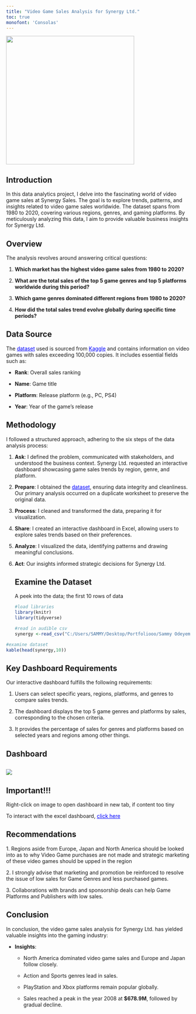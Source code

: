```yaml
---
title: "Video Game Sales Analysis for Synergy Ltd."
toc: true
monofont: 'Consolas'
---
```


![](SYNERGY%20PAGE.png){fig-align="center" width="350"}

## Introduction

In this data analytics project, I delve into the fascinating world of video game sales at Synergy Sales. The goal is to explore trends, patterns, and insights related to video game sales worldwide. The dataset spans from 1980 to 2020, covering various regions, genres, and gaming platforms. By meticulously analyzing this data, I aim to provide valuable business insights for Synergy Ltd.

## Overview

The analysis revolves around answering critical questions:

1.  **Which market has the highest video game sales from 1980 to 2020?**

2.  **What are the total sales of the top 5 game genres and top 5 platforms worldwide during this period?**

3.  **Which game genres dominated different regions from 1980 to 2020?**

4.  **How did the total sales trend evolve globally during specific time periods?**

## Data Source

The [dataset](https://www.kaggle.com/datasets/gregorut/videogamesales){style="color:blue;"} used is sourced from [Kaggle](https://www.kaggle.com){style="color:blue;"} and contains information on video games with sales exceeding 100,000 copies. It includes essential fields such as:

-   **Rank**: Overall sales ranking

-   **Name**: Game title

-   **Platform**: Release platform (e.g., PC, PS4)

-   **Year**: Year of the game’s release

## Methodology

I followed a structured approach, adhering to the six steps of the data analysis process:

1.  **Ask**: I defined the problem, communicated with stakeholders, and understood the business context. Synergy Ltd. requested an interactive dashboard showcasing game sales trends by region, genre, and platform.

2.  **Prepare**: I obtained the [dataset](https://www.kaggle.com/datasets/gregorut/videogamesales){style="color:blue;"}, ensuring data integrity and cleanliness. Our primary analysis occurred on a duplicate worksheet to preserve the original data.

3.  **Process**: I cleaned and transformed the data, preparing it for visualization.

4.  **Share**: I created an interactive dashboard in Excel, allowing users to explore sales trends based on their preferences.

5.  **Analyze**: I visualized the data, identifying patterns and drawing meaningful conclusions.

6.  **Act**: Our insights informed strategic decisions for Synergy Ltd.

    ## Examine the Dataset

    A peek into the data; the first 10 rows of data

    ```r
    #load libraries
    library(knitr)
    library(tidyverse)
    ```

    ```r
    #read in audible csv 
    synergy <-read_csv("C:/Users/SAMMY/Desktop/Portfoliooo/Sammy Odeyemi/Excel Projects/SYNERGY VIDEO GAME/synergygames.csv")
    ```

```r
#examine dataset 
kable(head(synergy,10)) 
```

## Key Dashboard Requirements

Our interactive dashboard fulfills the following requirements:

1.  Users can select specific years, regions, platforms, and genres to compare sales trends.

2.  The dashboard displays the top 5 game genres and platforms by sales, corresponding to the chosen criteria.

3.  It provides the percentage of sales for genres and platforms based on selected years and regions among other things.

## Dashboard

## ![](SYNERGY%20DASHBOARD.png)

::: {.callout-note appearance="simple"}
## Important!!!

Right-click on image to open dashboard in new tab, if content too tiny
:::

To interact with the excel dashboard, [click here](https://docs.google.com/spreadsheets/d/1MgupqU3UkujLIxkbMIwgry4sgDuM7gj_/edit?usp=drive_link&ouid=107549502594190094236&rtpof=true&sd=true){style="COLOR:BLUE;"}

## Recommendations {#recommendations}

1\. Regions aside from Europe, Japan and North America should be looked into as to why Video Game purchases are not made and strategic marketing of these video games should be upped in the region

2\. I strongly advise that marketing and promotion be reinforced to resolve the issue of low sales for Game Genres and less purchased games.

3\. Collaborations with brands and sponsorship deals can help Game Platforms and Publishers with low sales.

## Conclusion

In conclusion, the video game sales analysis for Synergy Ltd. has yielded valuable insights into the gaming industry:

-   **Insights**:

    -   North America dominated video game sales and Europe and Japan follow closely.

    -   Action and Sports genres lead in sales.

    -   PlayStation and Xbox platforms remain popular globally.

    -   Sales reached a peak in the year 2008 at **\$678.9M**, followed by gradual decline.
